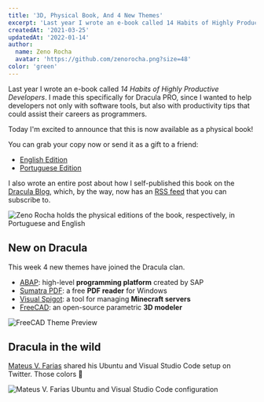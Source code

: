 ```yaml
---
title: '3D, Physical Book, And 4 New Themes'
excerpt: 'Last year I wrote an e-book called 14 Habits of Highly Productive Developers. I made this specifically for Dracula PRO.'
createdAt: '2021-03-25'
updatedAt: '2022-01-14'
author:
  name: Zeno Rocha
  avatar: 'https://github.com/zenorocha.png?size=48'
color: 'green'
---
```


Last year I wrote an e-book called _14 Habits of Highly Productive Developers_. I made this specifically for Dracula PRO, since I wanted to help developers not only with software tools, but also with productivity tips that could assist their careers as programmers.

Today I'm excited to announce that this is now available as a physical book!

You can grab your copy now or send it as a gift to a friend:

- [English Edition](https://www.amazon.com/14-Habits-Highly-Productive-Developers/dp/1735266531)
- [Portuguese Edition](https://www.amazon.com.br/H%C3%A1bitos-Desenvolvedores-Altamente-Produtivos-Portuguese/dp/173526654X)

I also wrote an entire post about how I self-published this book on the [Dracula Blog](/blog/making-a-physical-book), which, by the way, now has an [RSS feed](/rss.xml) that you can subscribe to.

![Zeno Rocha holds the physical editions of the book, respectively, in Portuguese and English](/static/img/blog/3D-physical-book-and-4-new-themes-a.jpg)

## New on Dracula

This week 4 new themes have joined the Dracula clan.

- [ABAP](/abap): high-level **programming platform** created by SAP
- [Sumatra PDF](/sumatra-pdf): a free **PDF reader** for Windows
- [Visual Spigot](/visual-spigot): a tool for managing **Minecraft servers**
- [FreeCAD](/freecad): an open-source parametric **3D modeler**

![FreeCAD Theme Preview](/static/img/blog/3D-physical-book-and-4-new-themes-b.png)

## Dracula in the wild

[Mateus V. Farias](https://twitter.com/fariasmateuss/status/1359009398333595649) shared his Ubuntu and Visual Studio Code setup on Twitter. Those colors 💜

![Mateus V. Farias Ubuntu and Visual Studio Code configuration](/static/img/blog/3D-physical-book-and-4-new-themes-c.jpeg)

